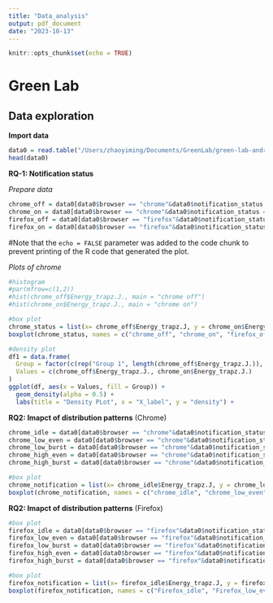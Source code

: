 ```yaml
---
title: "Data_analysis"
output: pdf_document
date: "2023-10-13"
---
```


```r
knitr::opts_chunk$set(echo = TRUE)
```

# Green Lab
## Data exploration
**Import data**

```r
data0 = read.table("/Users/zhaoyiming/Documents/GreenLab/green-lab-android-runner/01-data-processing/combined.txt", header = TRUE)
head(data0)
```

**RQ-1: Notification status**

*Prepare data*

```r
chrome_off = data0[data0$browser == "chrome"&data0$notification_status == "off",]
chrome_on = data0[data0$browser == "chrome"&data0$notification_status == "on",]
firefox_off = data0[data0$browser == "firefox"&data0$notification_status == "off",]
firefox_on = data0[data0$browser == "firefox"&data0$notification_status == "on",]
```

#Note that the `echo = FALSE` parameter was added to the code chunk to prevent printing of the R code that generated the plot.

*Plots of chrome*

```r
#histogram
#par(mfrow=c(1,2))
#hist(chrome_off$Energy_trapz.J., main = "chrome off")
#hist(chrome_on$Energy_trapz.J., main = "chrome on")

#box plot
chrome_status = list(x= chrome_off$Energy_trapz.J, y = chrome_on$Energy_trapz.J., z = firefox_off$Energy_trapz.J., w = firefox_on$Energy_trapz.J.)
boxplot(chrome_status, names = c("chrome_off", "chrome_on", "firefox_off", "firefox_on"), main = "Boxplot of Chrome and Firefox", xlab = "browsers and notification status", ylab = "Energy_trapz.J")

#density plot
df1 = data.frame(
  Group = factor(c(rep("Group 1", length(chrome_off$Energy_trapz.J.)), rep("Group 2", length(chrome_on$Energy_trapz.J.)), rep("Group 3", length(firefox_off$Energy_trapz.J.)), rep("Group 4", length(firefox_on$Energy_trapz.J.)))),
  Values = c(chrome_off$Energy_trapz.J., chrome_on$Energy_trapz.J.)
)
ggplot(df, aes(x = Values, fill = Group)) +
  geom_density(alpha = 0.5) +
  labs(title = "Density PLot", x = "X_label", y = "density") +
```
**RQ2: Imapct of distribution patterns** (Chrome)
```r
chrome_idle = data0[data0$browser == "chrome"&data0$notification_status == "on"&data0$frequency == "idle",]
chrome_low_even = data0[data0$browser == "chrome"&data0$notification_status == "on"&data0$frequency == "low"&data0$distribution == "even",]
chrome_low_burst = data0[data0$browser == "chrome"&data0$notification_status == "on"&data0$frequency == "low"&data0$distribution == "burst",]
chrome_high_even = data0[data0$browser == "chrome"&data0$notification_status == "on"&data0$frequency == "high"&data0$distribution == "even",]
chrome_high_burst = data0[data0$browser == "chrome"&data0$notification_status == "on"&data0$frequency == "high"&data0$distribution == "burst",]
```

```r

#box plot
chrome_notification = list(x= chrome_idle$Energy_trapz.J, y = chrome_low_even$Energy_trapz.J., z = chrome_low_burst$Energy_trapz.J., w = chrome_high_even$Energy_trapz.J., v = chrome_high_burst$Energy_trapz.J.)
boxplot(chrome_notification, names = c("chrome_idle", "chrome_low_even", "chrome_low_burst","chrome_high_even", "chrome_high_burst"), main = "Boxplot of Chrome", xlab = "Notification Patterns", ylab = "Energy_trapz.J")
```

**RQ2: Imapct of distribution patterns** (Firefox)

```r
#box plot
firefox_idle = data0[data0$browser == "firefox"&data0$notification_status == "on"&data0$frequency == "idle",]
firefox_low_even = data0[data0$browser == "firefox"&data0$notification_status == "on"&data0$frequency == "low"&data0$distribution == "even",]
firefox_low_burst = data0[data0$browser == "firefox"&data0$notification_status == "on"&data0$frequency == "low"&data0$distribution == "burst",]
firefox_high_even = data0[data0$browser == "firefox"&data0$notification_status == "on"&data0$frequency == "high"&data0$distribution == "even",]
firefox_high_burst = data0[data0$browser == "firefox"&data0$notification_status == "on"&data0$frequency == "high"&data0$distribution == "burst",]
```
```r

#box plot
firefox_notification = list(x= firefox_idle$Energy_trapz.J, y = firefox_low_even$Energy_trapz.J., z = firefox_low_burst$Energy_trapz.J., w = firefox_high_even$Energy_trapz.J., v = firefox_high_burst$Energy_trapz.J.)
boxplot(firefox_notification, names = c("Firefox_idle", "Firefox_low_even", "Firefox_low_burst","Firefox_high_even", "Firefox_high_burst"), main = "Boxplot of Firefox", xlab = "Notification Patterns", ylab = "Energy_trapz.J")

```
